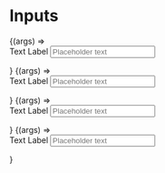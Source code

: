 
<Meta title="Components/Form Fields/Input"/>

# Inputs

<Canvas>
  <Story
    name="DefaulInput">
    {(args) =>
    <form>
      <label for="input" class="text-xxs text-darkest">Text Label</label>
      <input  id = "input"  name = "input"  class="input"  type = "text" aria- label = ""  placeholder = "Placeholder text"/>
     </form> 
      }
  </Story>
</Canvas>

<Canvas>
  <Story
    name="Error">
    {(args) =>
    <form>
      <label for="input" class="text-xxs text-darkest">Text Label</label>
      <input  id = "input"  name = "input"  class="border-error input"  type = "text" aria- label = ""  placeholder = "Placeholder text"/>
     </form> 
      }
  </Story>
</Canvas>

<Canvas>
  <Story
    name="Warning">
    {(args) =>
    <form>
      <label for="input" class="text-xxs text-darkest">Text Label</label>
      <input  id = "input"  name = "input"  class="border-warning input"  type = "text" aria- label = ""  placeholder = "Placeholder text"/>
     </form> 
      }
  </Story>
</Canvas>

<Canvas>
  <Story
    name="Sucess">
    {(args) =>
    <form>
      <label for="input" class="text-xxs text-darkest">Text Label</label>
      <input  id = "input"  name = "input"  class="border-sucess input"  type = "text" aria- label = ""  placeholder = "Placeholder text"/>
     </form> 
      }
  </Story>
</Canvas>
